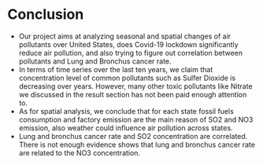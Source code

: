 # Conclusion

* Our project aims at analyzing seasonal and spatial changes of air pollutants over United States, does Covid-19 lockdown significantly reduce air pollution, and also trying to figure out correlation between pollutants and Lung and Bronchus cancer rate.
* In terms of time series over the last ten years, we claim that concentration level of common pollutants such as Sulfer Dioxide is decreasing over years. However, many other toxic pollutants like Nitrate we discussed in the result section has not been paid enough attention to. 
* As for spatial analysis, we conclude that for each state fossil fuels consumption and factory emission are the main reason of SO2 and NO3 emission, also weather could influence air pollution across states.
* Lung and bronchus cancer rate and SO2 concentration are correlated. There is not enough evidence shows that lung and bronchus cancer rate are related to the NO3 concentration.
